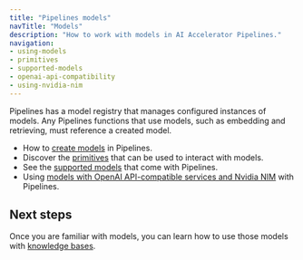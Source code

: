 ```yaml
---
title: "Pipelines models"
navTitle: "Models"
description: "How to work with models in AI Accelerator Pipelines."
navigation:
- using-models
- primitives
- supported-models
- openai-api-compatibility
- using-nvidia-nim
---
```


Pipelines has a model registry that manages configured instances of models. Any Pipelines functions that use models, such as embedding and retrieving, must reference a created model.

* How to [create models](./using-models) in Pipelines.
* Discover the [primitives](./primitives) that can be used to interact with models.
* See the [supported models](./supported-models) that come with Pipelines.
* Using [models with OpenAI API-compatible services and Nvidia NIM](using-with) with Pipelines.

## Next steps

Once you are familiar with models, you can learn how to use those models with [knowledge bases](../knowledge_bases).
